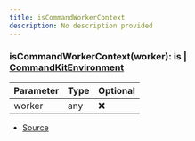 ```yaml
---
title: isCommandWorkerContext
description: No description provided
---
```



### isCommandWorkerContext(worker):  is | [CommandKitEnvironment](/docs/api-reference/classes/CommandKitEnvironment)

| Parameter | Type | Optional |
| ----------- | ----------- | ----------- |
| worker | any | ❌ |


- [Source](https://github.com/underctrl-io/commandkit/blob/98b939d6fdf8beaae597b4dc0351a139da52ee8d/packages/commandkit/src/context/async-context.ts#L11)